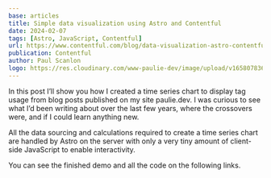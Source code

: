```yaml
---
base: articles
title: Simple data visualization using Astro and Contentful
date: 2024-02-07
tags: [Astro, JavaScript, Contentful]
url: https://www.contentful.com/blog/data-visualization-astro-contentful/
publication: Contentful
author: Paul Scanlon
logo: https://res.cloudinary.com/www-paulie-dev/image/upload/v1658078362/paulie.dev/Logos/contentful-logo_gzxkei.png
---
```


In this post I’ll show you how I created a time series chart to display tag usage from blog posts published on my site paulie.dev. I was curious to see what I’d been writing about over the last few years, where the crossovers were, and if I could learn anything new.

All the data sourcing and calculations required to create a time series chart are handled by Astro on the server with only a very tiny amount of client-side JavaScript to enable interactivity.

You can see the finished demo and all the code on the following links.
